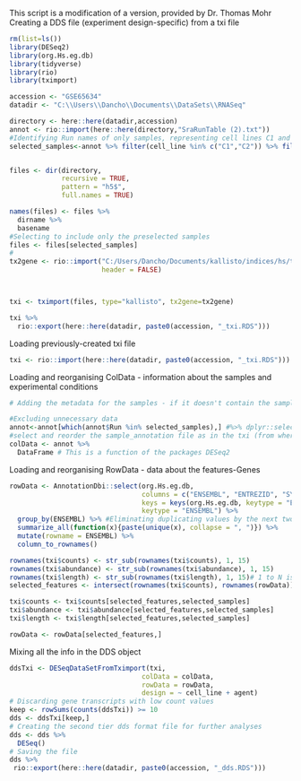 This script is a modification of a version, provided by Dr. Thomas Mohr
Creating a DDS file (experiment design-specific) from a txi file

```r
rm(list=ls())
library(DESeq2)
library(org.Hs.eg.db)
library(tidyverse)
library(rio)
library(tximport)

accession <- "GSE65634"
datadir <- "C:\\Users\\Dancho\\Documents\\DataSets\\RNASeq"

directory <- here::here(datadir,accession)
annot <- rio::import(here::here(directory,"SraRunTable (2).txt"))
#Identifying Run names of only samples, representing cell lines C1 and C2 from healhy controls
selected_samples<-annot %>% filter(cell_line %in% c("C1","C2")) %>% filter(agent %in% c("DMSO","resveratrol")) %>% .$Run 


files <- dir(directory,
             recursive = TRUE,
             pattern = "h5$",
             full.names = TRUE)

names(files) <- files %>%
  dirname %>%
  basename
#Selecting to include only the preselected samples
files <- files[selected_samples]
#
tx2gene <- rio::import("C:/Users/Dancho/Documents/kallisto/indices/hs/transcripts_to_genes.txt",
                       header = FALSE)



txi <- tximport(files, type="kallisto", tx2gene=tx2gene)

txi %>%
  rio::export(here::here(datadir, paste0(accession, "_txi.RDS")))

```

Loading previously-created txi file
```r

txi <- rio::import(here::here(datadir, paste0(accession, "_txi.RDS")))
```

Loading and reorganising ColData - information about the samples and experimental conditions
```r
# Adding the metadata for the samples - if it doesn't contain the sample names, visible at txi$counts, the next step is necessary

#Excluding unnecessary data
annot<-annot[which(annot$Run %in% selected_samples),] #%>% dplyr::select(Run, agent, cell_line) %>% remove_rownames() %>% column_to_rownames(var="Run")
#select and reorder the sample_annotation file as in the txi (from where counts is extracted)
colData <- annot %>% 
  DataFrame # This is a function of the packages DESeq2
```

Loading and reorganising RowData - data about the features-Genes
```r
rowData <- AnnotationDbi::select(org.Hs.eg.db,
                                 columns = c("ENSEMBL", "ENTREZID", "SYMBOL", "GENENAME", "UNIPROT"),
                                 keys = keys(org.Hs.eg.db, keytype = "ENSEMBL"),
                                 keytype = "ENSEMBL") %>%
  group_by(ENSEMBL) %>% #Eliminating duplicating values by the next two rows
  summarize_all(function(x){paste(unique(x), collapse = ", ")}) %>%
  mutate(rowname = ENSEMBL) %>%
  column_to_rownames()

rownames(txi$counts) <- str_sub(rownames(txi$counts), 1, 15)
rownames(txi$abundance) <- str_sub(rownames(txi$abundance), 1, 15)
rownames(txi$length) <- str_sub(rownames(txi$length), 1, 15)# 1 to N is the length of ens gene ids
selected_features <- intersect(rownames(txi$counts), rownames(rowData))

txi$counts <- txi$counts[selected_features,selected_samples]
txi$abundance <- txi$abundance[selected_features,selected_samples]
txi$length <- txi$length[selected_features,selected_samples]

rowData <- rowData[selected_features,]
```

Mixing all the info in the DDS object
```r
ddsTxi <- DESeqDataSetFromTximport(txi,
                                 colData = colData,
                                 rowData = rowData,
                                 design = ~ cell_line + agent)
# Discarding gene transcripts with low count values
keep <- rowSums(counts(ddsTxi)) >= 10
dds <- ddsTxi[keep,]
# Creating the second tier dds format file for further analyses
dds <- dds %>%
  DESeq()
# Saving the file
dds %>%
 rio::export(here::here(datadir, paste0(accession, "_dds.RDS")))
```
